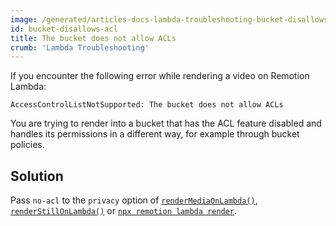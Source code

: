 ```yaml
---
image: /generated/articles-docs-lambda-troubleshooting-bucket-disallows-acl.png
id: bucket-disallows-acl
title: The bucket does not allow ACLs
crumb: 'Lambda Troubleshooting'
---
```


If you encounter the following error while rendering a video on Remotion Lambda:

```
AccessControlListNotSupported: The bucket does not allow ACLs
```

You are trying to render into a bucket that has the ACL feature disabled and handles its permissions in a different way, for example through bucket policies.

## Solution

Pass `no-acl` to the `privacy` option of [`renderMediaOnLambda()`](/docs/lambda/rendermediaonlambda#privacy), [`renderStillOnLambda()`](/docs/lambda/renderstillonlambda#privacy) or [`npx remotion lambda render`](/docs/lambda/cli/render#--privacy).
